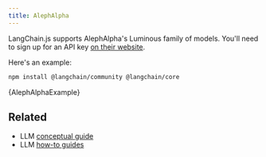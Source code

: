 ```yaml
---
title: AlephAlpha
---
```


LangChain.js supports AlephAlpha's Luminous family of models. You'll need to sign up for an API key [on their website](https://www.aleph-alpha.com/).

Here's an example:


<IntegrationInstallTooltip></IntegrationInstallTooltip>

```bash npm2yarn
npm install @langchain/community @langchain/core
```


<CodeBlock language="typescript">{AlephAlphaExample}</CodeBlock>

## Related

- LLM [conceptual guide](/oss/python/concepts/text_llms)
- LLM [how-to guides](/oss/python/how-to/#llms)
